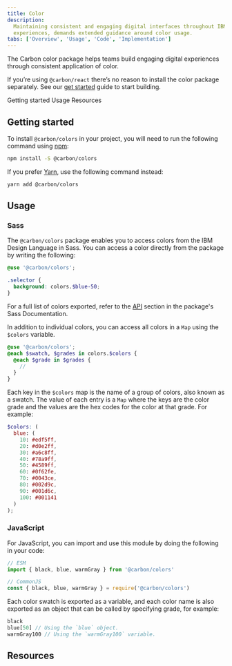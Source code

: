 ```yaml
---
title: Color
description:
  Maintaining consistent and engaging digital interfaces throughout IBM, whether applications or
  experiences, demands extended guidance around color usage.
tabs: ['Overview', 'Usage', 'Code', 'Implementation']
---
```


<PageDescription>

The Carbon color package helps teams build engaging digital experiences through consistent
application of color.

</PageDescription>

<InlineNotification>

If you’re using `@carbon/react` there’s no reason to install the color package separately. See our
[get started](/get-started/develop/react) guide to start building.

</InlineNotification>

<AnchorLinks>

<AnchorLink>Getting started</AnchorLink>
<AnchorLink>Usage</AnchorLink>
<AnchorLink>Resources</AnchorLink>

</AnchorLinks>

## Getting started

To install `@carbon/colors` in your project, you will need to run the following command using
[npm](https://www.npmjs.com/):

```bash
npm install -S @carbon/colors
```

If you prefer [Yarn](https://yarnpkg.com/en/), use the following command instead:

```bash
yarn add @carbon/colors
```

## Usage

### Sass

The `@carbon/colors` package enables you to access colors from the IBM Design Language in Sass. You
can access a color directly from the package by writing the following:

```scss
@use '@carbon/colors';

.selector {
  background: colors.$blue-50;
}
```

For a full list of colors exported, refer to the
[API](https://github.com/carbon-design-system/carbon/blob/main/packages/colors/docs/sass.md#api)
section in the package's Sass Documentation.

In addition to individual colors, you can access all colors in a `Map` using the `$colors` variable.

```scss
@use '@carbon/colors';
@each $swatch, $grades in colors.$colors {
  @each $grade in $grades {
    //
  }
}
```

Each key in the `$colors` map is the name of a group of colors, also known as a swatch. The value of
each entry is a `Map` where the keys are the color grade and the values are the hex codes for the
color at that grade. For example:

```scss
$colors: (
  blue: (
    10: #edf5ff,
    20: #d0e2ff,
    30: #a6c8ff,
    40: #78a9ff,
    50: #4589ff,
    60: #0f62fe,
    70: #0043ce,
    80: #002d9c,
    90: #001d6c,
    100: #001141
  )
);
```

### JavaScript

For JavaScript, you can import and use this module by doing the following in your code:

```js
// ESM
import { black, blue, warmGray } from '@carbon/colors'

// CommonJS
const { black, blue, warmGray } = require('@carbon/colors')
```

Each color swatch is exported as a variable, and each color name is also exported as an object that
can be called by specifying grade, for example:

```js
black
blue[50] // Using the `blue` object.
warmGray100 // Using the `warmGray100` variable.
```

## Resources

<Row className="resource-card-group">
  <Column colMd={4} colLg={4} noGutterSm>
    <ResourceCard
      subTitle="Carbon color package"
      href="https://github.com/carbon-design-system/carbon/blob/v10/packages/colors"
    >

<MdxIcon name="github" />

  </ResourceCard>
  </Column>
  <Column colMd={4} colLg={4} noGutterSm>
    <ResourceCard
      subTitle="Color package demo"
      href="https://carbon-elements.netlify.app/colors/examples/preview/"
    >

<MdxIcon name="bee" />

  </ResourceCard>
  </Column>
</Row>
